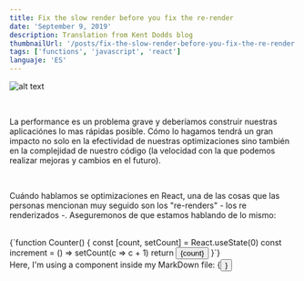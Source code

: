```yaml
---
title: Fix the slow render before you fix the re-render
date: 'September 9, 2019'
description: Translation from Kent Dodds blog
thumbnailUrl: '/posts/fix-the-slow-render-before-you-fix-the-re-render.jpeg'
tags: ['functions', 'javascript', 'react']
languaje: 'ES'
---
```


![alt text](/posts/fix-the-slow-render-before-you-fix-the-re-render.jpeg)

<br />

La performance es un problema grave y deberíamos construir nuestras aplicaciónes lo mas rápidas posible. Cómo lo hagamos
tendrá un gran impacto no solo en la efectividad de nuestras optimizaciones sino también en la complejidad de nuestro código
(la velocidad con la que podemos realizar mejoras y cambios en el futuro).

<br />

Cuándo hablamos se optimizaciones en React, una de las cosas que las personas mencionan muy seguido son los "re-renders" - los re renderizados -. Aseguremonos de que estamos hablando de lo mismo:

<br />

<SyntaxHighlighter showLineNumbers language="javascript">
  {`function Counter() {
  const [count, setCount] = React.useState(0)
  const increment = () => setCount(c => c + 1)
  return <button onClick={increment}>{count}</button>
}`}
</SyntaxHighlighter>

<br />

<div>Here, I'm using a component inside my MarkDown file: {<Button text={'Click me'} />}</div>
